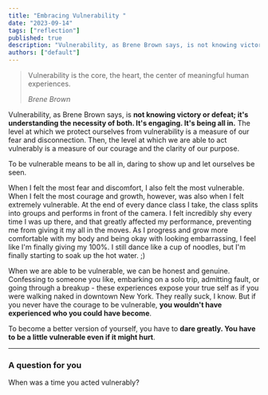 ```yaml
---
title: "Embracing Vulnerability "
date: "2023-09-14"
tags: ["reflection"]
published: true
description: "Vulnerability, as Brene Brown says, is not knowing victory or defeat; it is understanding the necessity of both. It is engaging. It is being all in."
authors: ["default"]
---
```


> Vulnerability is the core, the heart, the center of meaningful human experiences.
>
> <cite>Brene Brown</cite>

Vulnerability, as Brene Brown says, is **not knowing victory or defeat; it's understanding the necessity of both. It's engaging. It's being all in.** The level at which we protect ourselves from vulnerability is a measure of our fear and disconnection. Then, the level at which we are able to act vulnerably is a measure of our courage and the clarity of our purpose.

To be vulnerable means to be all in, daring to show up and let ourselves be seen.

When I felt the most fear and discomfort, I also felt the most vulnerable. When I felt the most courage and growth, however, was also when I felt extremely vulnerable. At the end of every dance class I take, the class splits into groups and performs in front of the camera. I felt incredibly shy every time I was up there, and that greatly affected my performance, preventing me from giving it my all in the moves. As I progress and grow more comfortable with my body and being okay with looking embarrassing, I feel like I'm finally giving my 100%. I still dance like a cup of noodles, but I'm finally starting to soak up the hot water. ;)

When we are able to be vulnerable, we can be honest and genuine. Confessing to someone you like, embarking on a solo trip, admitting fault, or going through a breakup - these experiences expose your true self as if you were walking naked in downtown New York. They really suck, I know. But if you never have the courage to be vulnerable, **you wouldn't have experienced who you could have become**.

To become a better version of yourself, you have to **dare greatly. You have to be a little vulnerable even if it might hurt**.

---

### A question for you

When was a time you acted vulnerably?
